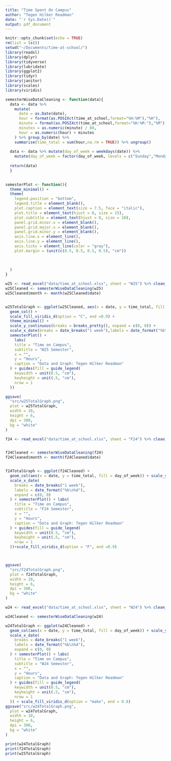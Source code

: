 ```yaml
---
title: "Time Spent On Campus"
author: "Tegen Hilker Readman"
date: "`r Sys.Date()`"
output: pdf_document
---
```


```r
knitr::opts_chunk$set(echo = TRUE)
rm(list = ls())
setwd("~/Documents/time-at-school/")
library(readxl)
library(dplyr)
library(tidyverse)
library(lubridate)
library(ggplot2)
library(tidyr)
library(janitor)
library(scales)
library(viridis)
```

```r
semesterWiseDataCleaning <- function(data){
  data <- data %>% 
    mutate(
      date = as.Date(date),
      hour = format(as.POSIXct(time_at_school,format="%H:%M"),"%H"),
      minute = format(as.POSIXct(time_at_school,format="%H:%M:"),"%M"),
      minutes = as.numeric(minute) / 60,
      hour = as.numeric(hour) + minutes
    ) %>% group_by(date) %>% 
    summarise(time_total = sum(hour,na.rm = TRUE)) %>% ungroup() 
  
  data <- data %>% mutate(day_of_week = weekdays(date)) %>% 
    mutate(day_of_week = factor(day_of_week, levels = c("Sunday","Monday", "Tuesday", "Wednesday", "Thursday", "Friday", "Saturday")))
  
  return(data)
  }
  

semesterPlot <- function(){
  theme_minimal() + 
  theme(
    legend.position = "bottom",
    legend.title = element_blank(),
    plot.caption = element_text(size = 7.5, face = "italic"),
    plot.title = element_text(hjust = 0, size = 15),
    plot.subtitle = element_text(hjust = 0, size = 10),
    panel.grid.minor.x = element_blank(),
    panel.grid.major.x = element_blank(),
    panel.grid.minor.y = element_blank(),
    axis.line.x = element_line(),
    axis.line.y = element_line(),
    axis.ticks = element_line(color = "gray"),
    plot.margin = (unit(c(0.5, 0.5, 0.5, 0.5), "cm"))
    
    
    
  )
}
```


```r
w25 <- read_excel("data/time_at_school.xlsx", sheet = "W25") %>% clean_names()
w25Cleaned <- semesterWiseDataCleaning(w25)
w25Cleaned$month <- month(w25Cleaned$date) 


w25TotalGraph <- ggplot(w25Cleaned, aes(x = date, y = time_total, fill = day_of_week)) + 
  geom_col() + 
  scale_fill_viridis_d(option = "C", end =0.9) + 
  theme_minimal() + 
  scale_y_continuous(breaks = breaks_pretty(), expand = c(0, 0)) + 
  scale_x_date(breaks = date_breaks("1 week"),labels = date_format("%b\n%d"),expand = c(0, 0))+
  semesterPlot() +
    labs(
    title = "Time on Campus",
    subtitle = "W25 Semester",
    x = "",
    y = "Hours",
    caption = "Data and Graph: Tegen Hilker Readman"
  ) + guides(fill = guide_legend(
    keywidth = unit(0.5, "cm"),
    keyheight = unit(.5, "cm"),
    nrow = 1
  ))

ggsave(
  "src/w25TotalGraph.png",
  plot = w25TotalGraph,
  width = 10,
  height = 6,
  dpi = 300,
  bg = "white"
)
```

```r
f24 <- read_excel("data/time_at_school.xlsx", sheet = "F24") %>% clean_names()


f24Cleaned <- semesterWiseDataCleaning(f24)
f24Cleaned$month <- month(f24Cleaned$date)


f24TotalGraph <- ggplot(f24Cleaned) +
  geom_col(aes(x = date, y = time_total, fill = day_of_week)) + scale_y_continuous(breaks = breaks_pretty(), expand = c(0, 0)) +
  scale_x_date(
    breaks = date_breaks("1 week"),
    labels = date_format("%b\n%d"),
    expand = c(0, 0)
  ) + semesterPlot() + labs(
    title = "Time on Campus",
    subtitle = "F24 Semester",
    x = "",
    y = "Hours",
    caption = "Data and Graph: Tegen Hilker Readman"
  ) + guides(fill = guide_legend(
    keywidth = unit(0.5, "cm"),
    keyheight = unit(.5, "cm"),
    nrow = 1
  ))+scale_fill_viridis_d(option = "F", end =0.9) 



ggsave(
  "src/f24TotalGraph.png",
  plot = f24TotalGraph,
  width = 10,
  height = 6,
  dpi = 300,
  bg = "white"
)
```

```r
w24 <- read_excel("data/time_at_school.xlsx", sheet = "W24") %>% clean_names()

w24Cleaned <- semesterWiseDataCleaning(w24)

w24TotalGraph <- ggplot(w24Cleaned) +
  geom_col(aes(x = date, y = time_total, fill = day_of_week)) + scale_y_continuous(breaks = breaks_pretty(), expand = c(0, 0)) +
  scale_x_date(
    breaks = date_breaks("1 week"),
    labels = date_format("%b\n%d"),
    expand = c(0, 0)
  ) + semesterPlot() + labs(
    title = "Time on Campus",
    subtitle = "W24 Semester",
    x = "",
    y = "Hours",
    caption = "Data and Graph: Tegen Hilker Readman"
  ) + guides(fill = guide_legend(
    keywidth = unit(0.5, "cm"),
    keyheight = unit(.5, "cm"),
    nrow = 1
  )) + scale_fill_viridis_d(option = "mako", end = 0.8)
ggsave("src/w24TotalGraph.png",
  plot = w24TotalGraph,
  width = 10,
  height = 6,
  dpi = 300,
  bg = "white"
)
```


```r
print(w24TotalGraph)
print(f24TotalGraph)
print(w25TotalGraph)

```
